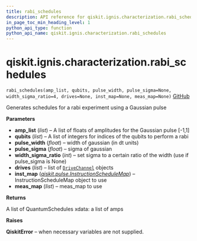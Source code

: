 ```yaml
---
title: rabi_schedules
description: API reference for qiskit.ignis.characterization.rabi_schedules
in_page_toc_min_heading_level: 1
python_api_type: function
python_api_name: qiskit.ignis.characterization.rabi_schedules
---
```


# qiskit.ignis.characterization.rabi\_schedules

<span id="qiskit.ignis.characterization.rabi_schedules" />

`rabi_schedules(amp_list, qubits, pulse_width, pulse_sigma=None, width_sigma_ratio=4, drives=None, inst_map=None, meas_map=None)` [GitHub](https://github.com/qiskit-community/qiskit-ignis/tree/stable/0.6/qiskit/ignis/characterization/calibrations/pulse_schedules.py "view source code")

Generates schedules for a rabi experiment using a Gaussian pulse

**Parameters**

*   **amp\_list** (*list*) – A list of floats of amplitudes for the Gaussian pulse \[-1,1]
*   **qubits** (*list*) – A list of integers for indices of the qubits to perform a rabi
*   **pulse\_width** (*float*) – width of gaussian (in dt units)
*   **pulse\_sigma** (*float*) – sigma of gaussian
*   **width\_sigma\_ratio** (*int*) – set sigma to a certain ratio of the width (use if pulse\_sigma is None)
*   **drives** (*list*) – list of [`DriveChannel`](qiskit.pulse.DriveChannel "qiskit.pulse.DriveChannel") objects
*   **inst\_map** ([*qiskit.pulse.InstructionScheduleMap*](qiskit.pulse.InstructionScheduleMap "qiskit.pulse.InstructionScheduleMap")) – InstructionScheduleMap object to use
*   **meas\_map** (*list*) – meas\_map to use

**Returns**

A list of QuantumSchedules xdata: a list of amps

**Raises**

**QiskitError** – when necessary variables are not supplied.

